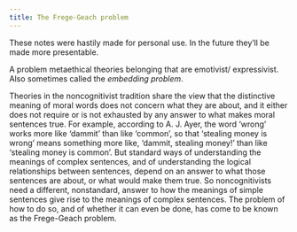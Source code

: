 ```yaml
---
title: The Frege-Geach problem
---
```

:::{.callout-warning}
These notes were hastily made for personal use. In the future they'll be made more presentable.
:::


A problem metaethical theories belonging that are emotivist/ expressivist. Also sometimes called the *embedding problem*.

Theories in the noncognitivist tradition share the view that the distinctive meaning of moral words does not concern what they are about, and it either does not require or is not exhausted by any answer to what makes moral sentences true. For example, according to A. J. Ayer, the word 'wrong' works more like 'dammit' than like 'common', so that 'stealing money is wrong' means something more like, 'dammit, stealing money!' than like 'stealing money is common'. But standard ways of understanding the meanings of complex sentences, and of understanding the logical relationships between sentences, depend on an answer to what those sentences are about, or what would make them true. So noncognitivists need a different, nonstandard, answer to how the meanings of simple sentences give rise to the meanings of complex sentences. The problem of how to do so, and of whether it can even be done, has come to be known as the Frege-Geach problem.

